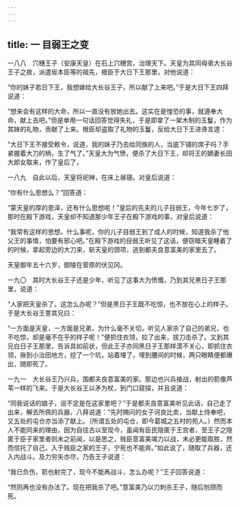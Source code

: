 ```yaml
---
---
---
```

title: 一 目弱王之变
---




一八八　穴穗王子（安康天皇）在石上穴穗宫，治理天下。天皇为其同母弟大长谷王子之故，派遣坂本臣等的祖先，根臣于大日下王那里，对他说道：

“你的妹子若日下王，我想嫁给大长谷王子，所以献了上来吧。”于是大日下王四拜说道：

“想来会有这样的大命，所以一直没有放她出去。这实在是惶恐的事，就遵奉大命，献上去吧。”但是单用一句话回答觉得失礼，于是即拿了一架木制的玉鬘，作为其妹的礼物，贡献了上来。根臣却盗取了礼物的玉鬘，反给大日下王进谗言道：

“大日下王不接受敕令，说道，我的妹子乃去给同族的人，当底下铺的席子吗？手紧握着大刀的柄，生了气了。”天皇大为气愤，便杀了大日下王，却将王的嫡妻长田大郎女取来，作了皇后了，

一八九　自此以后，天皇将祀神，在床上昼寝。对皇后说道：

“你有什么思想么？”回答道：

“蒙天皇的厚的恩泽，还有什么思想呢！”皇后的先夫的儿子目弱王，今年七岁了，那时在殿下游戏，天皇却不知道那少年王子在殿下游戏的事，对皇后说道：

“我常有这样的思想。什么事呢，你的儿子目弱王到了成人的时候，知道我杀了他父王的事情，怕要有邪心吧。”在殿下游戏的目弱王听见了这话，便窃暗天皇睡着了的时候，拿起旁边的大刀来，斩天皇的颈项，逃到都夫良意富美的家里去了。

天皇御年五十六岁，御陵在菅原的伏见冈。

一九〇　其时大长谷王子还是少年，听见了这事大为愤慨，乃到其兄黑日子王那里，说道：

“人家把天皇杀了。这怎么办呢？”但是黑日子王既不吃惊，也不放在心上的样子。于是大长谷王詈其兄曰：

“一方面是天皇，一方面是兄弟，为什么毫不关切，听见人家杀了自己的弟兄，也不吃惊，却是毫不在乎的样子呢！”便抓住衣领，拉了出来，拔刀击杀了。又到其兄白日子王那里，告诉具如前状，但此王子亦同黑日子王那样漠不关心，即抓住衣领，揪到小治田地方，挖了一个坑，站着埋了，埋到腰间的时候，两只眼睛便都爆出，随即死了。

一九一　大长谷王乃兴兵，围都夫良意富美的家。那边也兴兵接战，射出的箭像芦苇一样的飞来。于是大长谷王以矛为杖，到门口窥探，并且说道：

“同我说话的娘子，说不定是在这家里吧？”于是都夫良意富美听见此话，自己走了出来，解去所佩的兵器，八拜说道：“先时赐问的女子诃良比卖，当献上侍奉吧，又五处的屯仓亦当添了献上。（所谓五处的屯仓，即今葛城之五村的苑人。）然而本人不能同来的理由，因为自往古以至现今，虽闻有臣民隐匿于王宫者，至王子之隐匿于臣子家里者则未之前闻，以是思之，贱臣意富美竭力以战，未必更能取胜，然而信托了自己，入于贱臣之家的王子，宁死也不能弃。”如此说了，随取了兵器，还入内战斗。及力穷矢亦尽，乃告王子说道：

“我已负伤，箭也射完了，现今不能再战斗，怎么办呢？”王子回答说道：

“然则再也没有办法了。现在把我杀了吧。”意富美乃以刀刺杀王子，随后刎颈而死。